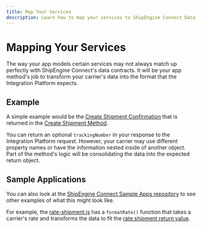 ```yaml
---
title: Map Your Services
description: Learn how to map your services to ShipEngine Connect Data model
---
```


Mapping Your Services
====================
The way your app models certain services may not always match up perfectly with ShipEngine Connect's data contracts. It will be your app method's job to transform your carrier's data into the format that the Integration Platform expects.

Example
-------
A simple example would be the [Create Shipment Confirmation](../reference/methods/create-shipment.mdx#return-value) that is returned in the [Create Shipment Method](../reference/methods/create-shipment.mdx).

You can return an optional `trackingNumber` in your response to the Integration Platform request. However, your carrier may use different property names or have the information nested inside of another object. Part of the method's logic will be consolidating the data into the expected return object.


Sample Applications
-------------------
You can also look at the [ShipEngine Connect Sample Apps repository](https://github.com/ShipEngine/shipengine-integration-platform-sample-apps) to see other examples of what this might look like.

For example, the [rate-shipment.js](https://github.com/ShipEngine/shipengine-integration-platform-sample-apps/blob/master/freightco/rate-shipment.js) has a `formatRate()` function that takes a carrier's rate and transforms the data to fit the [rate shipment return value](../reference/methods/rate-shipment.mdx#return-value).
